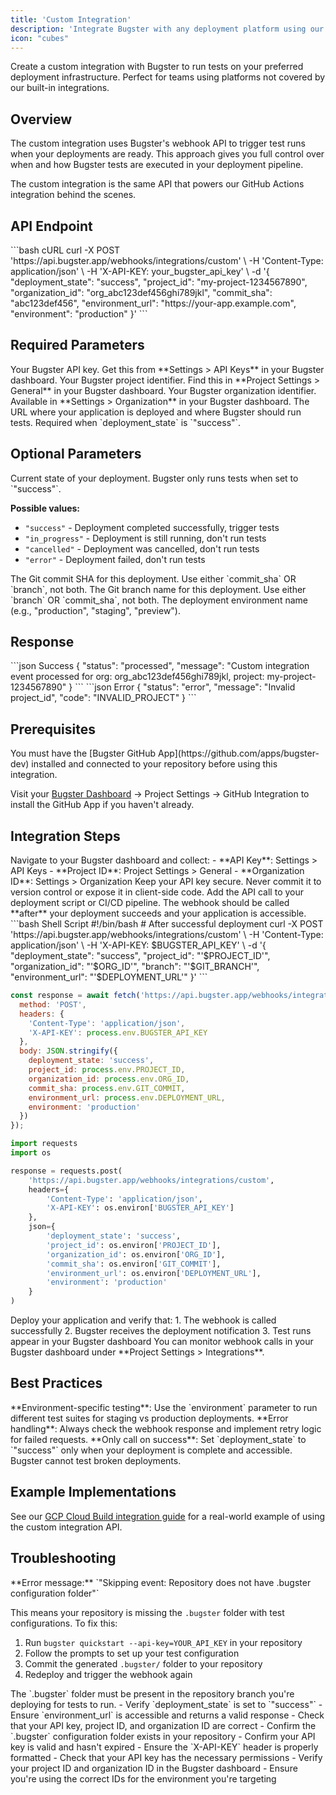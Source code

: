 ```yaml
---
title: 'Custom Integration'
description: 'Integrate Bugster with any deployment platform using our webhook API'
icon: "cubes"
---
```


Create a custom integration with Bugster to run tests on your preferred deployment infrastructure. Perfect for teams using platforms not covered by our built-in integrations.

## Overview

The custom integration uses Bugster's webhook API to trigger test runs when your deployments are ready. This approach gives you full control over when and how Bugster tests are executed in your deployment pipeline.

<Tip>
The custom integration is the same API that powers our GitHub Actions integration behind the scenes.
</Tip>

## API Endpoint

<RequestExample>
```bash cURL
curl -X POST 'https://api.bugster.app/webhooks/integrations/custom' \
  -H 'Content-Type: application/json' \
  -H 'X-API-KEY: your_bugster_api_key' \
  -d '{
    "deployment_state": "success",
    "project_id": "my-project-1234567890",
    "organization_id": "org_abc123def456ghi789jkl",
    "commit_sha": "abc123def456",
    "environment_url": "https://your-app.example.com",
    "environment": "production"
  }'
```
</RequestExample>

## Required Parameters

<ParamField header="X-API-KEY" type="string" required>
Your Bugster API key. Get this from **Settings > API Keys** in your Bugster dashboard.
</ParamField>

<ParamField body="project_id" type="string" required>
Your Bugster project identifier. Find this in **Project Settings > General** in your Bugster dashboard.
</ParamField>

<ParamField body="organization_id" type="string" required>
Your Bugster organization identifier. Available in **Settings > Organization** in your Bugster dashboard.
</ParamField>

<ParamField body="environment_url" type="string" required>
The URL where your application is deployed and where Bugster should run tests. Required when `deployment_state` is `"success"`.
</ParamField>

## Optional Parameters

<ParamField body="deployment_state" type="string" default="success">
Current state of your deployment. Bugster only runs tests when set to `"success"`.

**Possible values:**
- `"success"` - Deployment completed successfully, trigger tests
- `"in_progress"` - Deployment is still running, don't run tests
- `"cancelled"` - Deployment was cancelled, don't run tests  
- `"error"` - Deployment failed, don't run tests
</ParamField>

<ParamField body="commit_sha" type="string">
The Git commit SHA for this deployment. Use either `commit_sha` OR `branch`, not both.
</ParamField>

<ParamField body="branch" type="string">
The Git branch name for this deployment. Use either `branch` OR `commit_sha`, not both.
</ParamField>

<ParamField body="environment" type="string" default="production">
The deployment environment name (e.g., "production", "staging", "preview").
</ParamField>

## Response

<ResponseExample>
```json Success
{
  "status": "processed",
  "message": "Custom integration event processed for org: org_abc123def456ghi789jkl, project: my-project-1234567890"
}
```
</ResponseExample>

<ResponseExample>
```json Error
{
  "status": "error",
  "message": "Invalid project_id",
  "code": "INVALID_PROJECT"
}
```
</ResponseExample>

## Prerequisites

<Warning>
You must have the [Bugster GitHub App](https://github.com/apps/bugster-dev) installed and connected to your repository before using this integration.
</Warning>

Visit your [Bugster Dashboard](https://app.bugster.dev) → Project Settings → GitHub Integration to install the GitHub App if you haven't already.

## Integration Steps

<Steps>
<Step title="Get your credentials">
Navigate to your Bugster dashboard and collect:
- **API Key**: Settings > API Keys
- **Project ID**: Project Settings > General  
- **Organization ID**: Settings > Organization

<Warning>
Keep your API key secure. Never commit it to version control or expose it in client-side code.
</Warning>
</Step>

<Step title="Add webhook to your deployment pipeline">
Add the API call to your deployment script or CI/CD pipeline. The webhook should be called **after** your deployment succeeds and your application is accessible.

<CodeGroup>
```bash Shell Script
#!/bin/bash
# After successful deployment
curl -X POST 'https://api.bugster.app/webhooks/integrations/custom' \
  -H 'Content-Type: application/json' \
  -H 'X-API-KEY: $BUGSTER_API_KEY' \
  -d '{
    "deployment_state": "success",
    "project_id": "'$PROJECT_ID'",
    "organization_id": "'$ORG_ID'",
    "branch": "'$GIT_BRANCH'",
    "environment_url": "'$DEPLOYMENT_URL'"
  }'
```

```javascript Node.js
const response = await fetch('https://api.bugster.app/webhooks/integrations/custom', {
  method: 'POST',
  headers: {
    'Content-Type': 'application/json',
    'X-API-KEY': process.env.BUGSTER_API_KEY
  },
  body: JSON.stringify({
    deployment_state: 'success',
    project_id: process.env.PROJECT_ID,
    organization_id: process.env.ORG_ID,
    commit_sha: process.env.GIT_COMMIT,
    environment_url: process.env.DEPLOYMENT_URL,
    environment: 'production'
  })
});
```

```python Python
import requests
import os

response = requests.post(
    'https://api.bugster.app/webhooks/integrations/custom',
    headers={
        'Content-Type': 'application/json',
        'X-API-KEY': os.environ['BUGSTER_API_KEY']
    },
    json={
        'deployment_state': 'success',
        'project_id': os.environ['PROJECT_ID'],
        'organization_id': os.environ['ORG_ID'],
        'commit_sha': os.environ['GIT_COMMIT'],
        'environment_url': os.environ['DEPLOYMENT_URL'],
        'environment': 'production'
    }
)
```
</CodeGroup>
</Step>

<Step title="Test the integration">
Deploy your application and verify that:
1. The webhook is called successfully
2. Bugster receives the deployment notification
3. Test runs appear in your Bugster dashboard

<Check>
You can monitor webhook calls in your Bugster dashboard under **Project Settings > Integrations**.
</Check>
</Step>
</Steps>

## Best Practices

<Tip>
**Environment-specific testing**: Use the `environment` parameter to run different test suites for staging vs production deployments.
</Tip>

<Tip>
**Error handling**: Always check the webhook response and implement retry logic for failed requests.
</Tip>

<Warning>
**Only call on success**: Set `deployment_state` to `"success"` only when your deployment is complete and accessible. Bugster cannot test broken deployments.
</Warning>

## Example Implementations

See our [GCP Cloud Build integration guide](/integrations/cloud-build) for a real-world example of using the custom integration API.

## Troubleshooting

<AccordionGroup>
<Accordion title="Repository does not have .bugster configuration folder">
**Error message:** `"Skipping event: Repository does not have .bugster configuration folder"`

This means your repository is missing the `.bugster` folder with test configurations. To fix this:

1. Run `bugster quickstart --api-key=YOUR_API_KEY` in your repository
2. Follow the prompts to set up your test configuration
3. Commit the generated `.bugster/` folder to your repository
4. Redeploy and trigger the webhook again

<Warning>
The `.bugster` folder must be present in the repository branch you're deploying for tests to run.
</Warning>
</Accordion>

<Accordion title="Tests not running after webhook call">
- Verify `deployment_state` is set to `"success"`
- Ensure `environment_url` is accessible and returns a valid response
- Check that your API key, project ID, and organization ID are correct
- Confirm the `.bugster` configuration folder exists in your repository
</Accordion>

<Accordion title="Authentication errors">
- Confirm your API key is valid and hasn't expired
- Ensure the `X-API-KEY` header is properly formatted
- Check that your API key has the necessary permissions
</Accordion>

<Accordion title="Invalid project or organization">
- Verify your project ID and organization ID in the Bugster dashboard
- Ensure you're using the correct IDs for the environment you're targeting
</Accordion>
</AccordionGroup>
